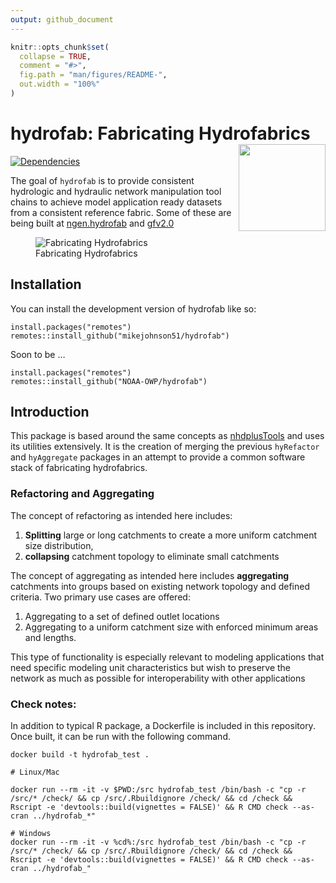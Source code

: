 ```yaml
---
output: github_document
---
```


<!-- README.md is generated from README.Rmd. Please edit that file -->

```r
knitr::opts_chunk$set(
  collapse = TRUE,
  comment = "#>",
  fig.path = "man/figures/README-",
  out.width = "100%"
)
```

# hydrofab: Fabricating Hydrofabrics <img src='man/figures/imgfile.png' align="right" height="139" />

<!-- badges: start -->
[![Dependencies](https://img.shields.io/badge/dependencies-19/80-red?style=flat)](#)
<!-- badges: end -->

The goal of `hydrofab` is to provide consistent hydrologic and hydraulic network manipulation tool chains to achieve model application ready datasets from a consistent reference fabric. Some of these are being built at [ngen.hydrofab](https://github.com/mikejohnson51/ngen.hydrofab) and [gfv2.0](https://code.usgs.gov/wma/nhgf/gfv2.0)

![Fabricating Hydrofabrics](https://media1.giphy.com/media/Kd5uWrNKjhRGfopdHJ/giphy.gif?cid=ecf05e476u6oq5neboo6x6lk5gngbz2yuh5st0sxplbmczft&rid=giphy.gif)



## Installation

You can install the development version of hydrofab like so:

```
install.packages("remotes")
remotes::install_github("mikejohnson51/hydrofab")
```

Soon to be ...

```
install.packages("remotes")
remotes::install_github("NOAA-OWP/hydrofab")
```

## Introduction 

This package is based around the same concepts as [nhdplusTools](https://usgs-r.github.io/nhdplusTools/) and uses its utilities extensively. It is the creation of merging the 
previous `hyRefactor` and `hyAggregate` packages in an attempt to provide a common software stack of fabricating hydrofabrics.

### Refactoring and Aggregating

The concept of refactoring as intended here includes:

1) **Splitting** large or long catchments to create a more uniform catchment size
distribution,  
2) **collapsing** catchment topology to eliminate small catchments


The concept of aggregating as intended here includes **aggregating** catchments into groups based on existing network topology and defined criteria. Two primary use cases are offered:

1. Aggregating to a set of defined outlet locations
2. Aggregating to a uniform catchment size with enforced minimum areas and lengths.

This type of functionality is especially relevant to modeling applications that
need specific modeling unit characteristics but wish to preserve the network as
much as possible for interoperability with other applications 


### Check notes:

In addition to typical R package, a Dockerfile is included in this repository. Once built, it can be run with the following command.

```
docker build -t hydrofab_test .

# Linux/Mac

docker run --rm -it -v $PWD:/src hydrofab_test /bin/bash -c "cp -r /src/* /check/ && cp /src/.Rbuildignore /check/ && cd /check && Rscript -e 'devtools::build(vignettes = FALSE)' && R CMD check --as-cran ../hydrofab_*"

# Windows
docker run --rm -it -v %cd%:/src hydrofab_test /bin/bash -c "cp -r /src/* /check/ && cp /src/.Rbuildignore /check/ && cd /check && Rscript -e 'devtools::build(vignettes = FALSE)' && R CMD check --as-cran ../hydrofab_"
```
